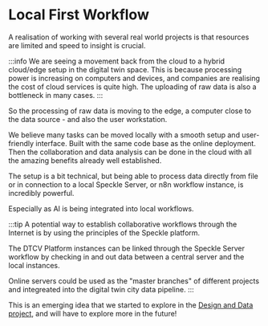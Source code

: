 # Local First Workflow

A realisation of working with several real world projects is that resources are limited and speed to insight is crucial.

:::info
We are seeing a movement back from the cloud to a hybrid cloud/edge setup in the digital twin space. This is because processing power is increasing on computers and devices, and companies are realising the cost of cloud services is quite high. The uploading of raw data is also a bottleneck in many cases.
:::

So the processing of raw data is moving to the edge, a computer close to the data source - and also the user workstation.

We believe many tasks can be moved locally with a smooth setup and user-friendly interface. Built with the same code base as the online deployment. Then the collaboration and data analysis can be done in the cloud with all the amazing benefits already well established.

The setup is a bit technical, but being able to process data directly from file or in connection to a local Speckle Server, or n8n workflow instance, is incredibly powerful.

Especially as AI is being integrated into local workflows.

:::tip
A potential way to establish collaborative workflows through the Internet is by using the principles of the Speckle platform.

The DTCV Platform instances can be linked through the Speckle Server workflow by checking in and out data between a central server and the local instances.

Online servers could be used as the "master branches" of different projects and integreated into the digital twin city data pipeline.
:::

This is an emerging idea that we started to explore in the [Design and Data project](/docs/project-results/design-and-data), and will have to explore more in the future!
